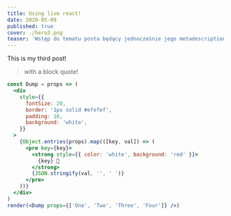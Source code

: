 ```yaml
---
title: Using live react!
date: 2020-05-09
published: true
cover: ./hero3.png
teaser: 'Wstęp do tematu posta będący jednocześnie jego metadescription w SEO. Wstęp do tematu posta będący jednocześnie jego metadescription w SEO.'
---
```

This is my third post!

> with a block quote!

```jsx react-live
const Dump = props => (
  <div
    style={{
      fontSize: 20,
      border: '1px solid #efefef',
      padding: 10,
      background: 'white',
    }}
  >
    {Object.entries(props).map(([key, val]) => (
      <pre key={key}>
        <strong style={{ color: 'white', background: 'red' }}>
          {key} 💩
        </strong>
        {JSON.stringify(val, '', ' ')}
      </pre>
    ))}
  </div>
)
render(<Dump props={['One', 'Two', 'Three', 'Four']} />)
```